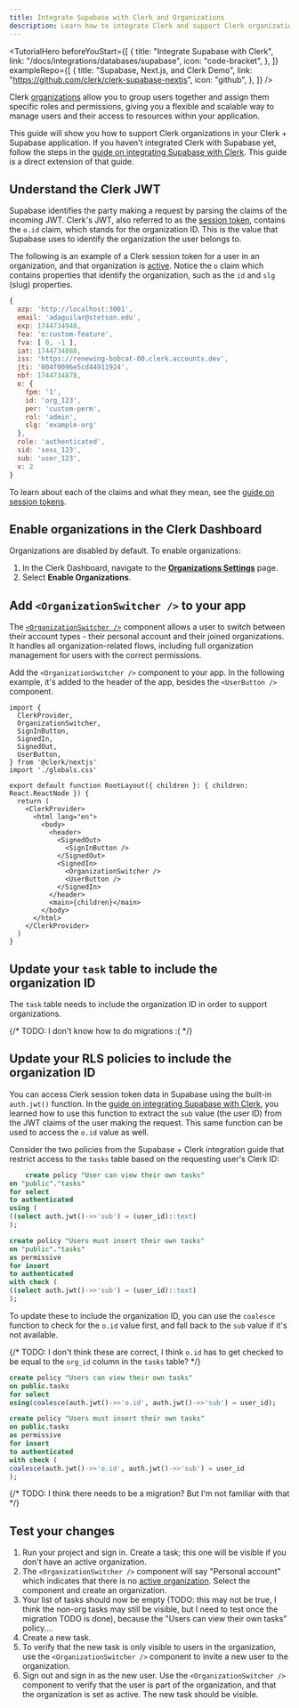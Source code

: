 ```yaml
---
title: Integrate Supabase with Clerk and Organizations
description: Learn how to integrate Clerk and support Clerk organizations in your Supabase application.
---
```


<TutorialHero
  beforeYouStart={[
    {
      title: "Integrate Supabase with Clerk",
      link: "/docs/integrations/databases/supabase",
      icon: "code-bracket",
    },
  ]}
  exampleRepo={[
    {
      title: "Supabase, Next.js, and Clerk Demo",
      link: "https://github.com/clerk/clerk-supabase-nextjs",
      icon: "github",
    },
  ]}
/>

Clerk [organizations](/docs/organizations/overview) allow you to group users together and assign them specific roles and permissions, giving you a flexible and scalable way to manage users and their access to resources within your application.

This guide will show you how to support Clerk organizations in your Clerk + Supabase application. If you haven't integrated Clerk with Supabase yet, follow the steps in the [guide on integrating Supabase with Clerk](/docs/integrations/databases/supabase). This guide is a direct extension of that guide.

## Understand the Clerk JWT

Supabase identifies the party making a request by parsing the claims of the incoming JWT. Clerk's JWT, also referred to as the [session token](/docs/backend-requests/resources/session-tokens), contains the `o.id` claim, which stands for the organization ID. This is the value that Supabase uses to identify the organization the user belongs to.

The following is an example of a Clerk session token for a user in an organization, and that organization is [active](/docs/organizations/overview#active-organization). Notice the `o` claim which contains properties that identify the organization, such as the `id` and `slg` (slug) properties.

```js {{ prettier: false }}
{
  azp: 'http://localhost:3001',
  email: 'adaguilar@stetson.edu',
  exp: 1744734948,
  fea: 'o:custom-feature',
  fva: [ 0, -1 ],
  iat: 1744734888,
  iss: 'https://renewing-bobcat-00.clerk.accounts.dev',
  jti: '004f0096e5cd44911924',
  nbf: 1744734878,
  o: {
    fpm: '1',
    id: 'org_123',
    per: 'custom-perm',
    rol: 'admin',
    slg: 'example-org'
  },
  role: 'authenticated',
  sid: 'sess_123',
  sub: 'user_123',
  v: 2
}
```

To learn about each of the claims and what they mean, see the [guide on session tokens](/docs/backend-requests/resources/session-tokens).

## Enable organizations in the Clerk Dashboard

Organizations are disabled by default. To enable organizations:

1. In the Clerk Dashboard, navigate to the [**Organizations Settings**](https://dashboard.clerk.com/last-active?path=organizations-settings) page.
1. Select **Enable Organizations**.

## Add `<OrganizationSwitcher />` to your app

The [`<OrganizationSwitcher />`](/docs/components/organization/organization-switcher) component allows a user to switch between their account types - their personal account and their joined organizations. It handles all organization-related flows, including full organization management for users with the correct permissions.

Add the `<OrganizationSwitcher />` component to your app. In the following example, it's added to the header of the app, besides the `<UserButton />` component.

```tsx {{ filename: 'app/layout.tsx', mark: [3, 21] }}
import {
  ClerkProvider,
  OrganizationSwitcher,
  SignInButton,
  SignedIn,
  SignedOut,
  UserButton,
} from '@clerk/nextjs'
import './globals.css'

export default function RootLayout({ children }: { children: React.ReactNode }) {
  return (
    <ClerkProvider>
      <html lang="en">
        <body>
          <header>
            <SignedOut>
              <SignInButton />
            </SignedOut>
            <SignedIn>
              <OrganizationSwitcher />
              <UserButton />
            </SignedIn>
          </header>
          <main>{children}</main>
        </body>
      </html>
    </ClerkProvider>
  )
}
```

## Update your `task` table to include the organization ID

The `task` table needs to include the organization ID in order to support organizations.

{/* TODO: I don't know how to do migrations :( */}

## Update your RLS policies to include the organization ID

You can access Clerk session token data in Supabase using the built-in `auth.jwt()` function. In the [guide on integrating Supabase with Clerk](/docs/integrations/databases/supabase), you learned how to use this function to extract the `sub` value (the user ID) from the JWT claims of the user making the request. This same function can be used to access the `o.id` value as well.

Consider the two policies from the Supabase + Clerk integration guide that restrict access to the `tasks` table based on the requesting user's Clerk ID:

```sql
    create policy "User can view their own tasks"
on "public"."tasks"
for select
to authenticated
using (
((select auth.jwt()->>'sub') = (user_id)::text)
);

create policy "Users must insert their own tasks"
on "public"."tasks"
as permissive
for insert
to authenticated
with check (
((select auth.jwt()->>'sub') = (user_id)::text)
);
```

To update these to include the organization ID, you can use the `coalesce` function to check for the `o.id` value first, and fall back to the `sub` value if it's not available.

{/* TODO: I don't think these are correct, I think `o.id` has to get checked to be equal to the `org_id` column in the `tasks` table? */}

```sql
create policy "Users can view their own tasks"
on public.tasks
for select
using(coalesce(auth.jwt()->>'o.id', auth.jwt()->>'sub') = user_id);

create policy "Users must insert their own tasks"
on public.tasks
as permissive
for insert
to authenticated
with check (
coalesce(auth.jwt()->>'o.id', auth.jwt()->>'sub') = user_id
);
```

{/* TODO: I think there needs to be a migration? But I'm not familiar with that */}

## Test your changes

1. Run your project and sign in. Create a task; this one will be visible if you don't have an active organization.
1. The `<OrganizationSwitcher />` component will say "Personal account" which indicates that there is no [active organization](/docs/organizations/overview#active-organization). Select the component and create an organization.
1. Your list of tasks should now be empty (TODO: this may not be true, I think the non-org tasks may still be visible, but I need to test once the migration TODO is done), because the "Users can view their own tasks" policy....
1. Create a new task.
1. To verify that the new task is only visible to users in the organization, use the `<OrganizationSwitcher />` component to invite a new user to the organization.
1. Sign out and sign in as the new user. Use the `<OrganizationSwitcher />` component to verify that the user is part of the organization, and that the organization is set as active. The new task should be visible.
